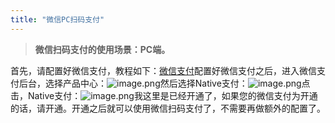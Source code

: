 ```yaml
---
title: "微信PC扫码支付"
---
```


> **微信扫码支付的使用场景：PC端。**

首先，请配置好微信支付，教程如下：[微信支付](https://www.yuque.com/meedu/fvvkbf/pptw06?view=doc_embed)配置好微信支付之后，进入微信支付后台，选择产品中心：![image.png](https://minio.meedu.vip/meedu-faq/images/b01a0e23da718a08989311b8b2dfb069/IQSa0PoBvfwM6RArpfvrC8brVOfmiYuG.png)然后选择Native支付：![image.png](https://minio.meedu.vip/meedu-faq/images/b01a0e23da718a08989311b8b2dfb069/wI460KAqEkRJnSgpxQ5uBu8Wr5UahNF9.png)点击，Native支付：![image.png](https://minio.meedu.vip/meedu-faq/images/b01a0e23da718a08989311b8b2dfb069/Yt6cFTOMNPD8WPf3Nr0pKaQXl0k3tYRU.png)我这里是已经开通了，如果您的微信支付为开通的话，请开通。开通之后就可以使用微信扫码支付了，不需要再做额外的配置了。